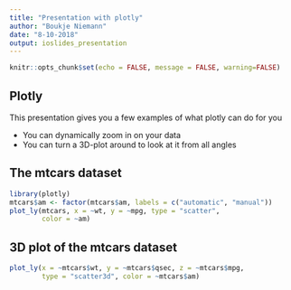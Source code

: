 ```yaml
---
title: "Presentation with plotly"
author: "Boukje Niemann"
date: "8-10-2018"
output: ioslides_presentation
---
```


```r
knitr::opts_chunk$set(echo = FALSE, message = FALSE, warning=FALSE)
```

## Plotly
This presentation gives you a few examples of what plotly can do for you

- You can dynamically zoom in on your data
- You can turn a 3D-plot around to look at it from all angles

## The mtcars dataset

```r
library(plotly)
mtcars$am <- factor(mtcars$am, labels = c("automatic", "manual"))
plot_ly(mtcars, x = ~wt, y = ~mpg, type = "scatter", 
        color = ~am)
```


## 3D plot of the mtcars dataset

```r
plot_ly(x = ~mtcars$wt, y = ~mtcars$qsec, z = ~mtcars$mpg,
        type = "scatter3d", color = ~mtcars$am)
```





